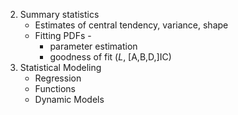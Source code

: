 2. Summary statistics
   * Estimates of central tendency, variance, shape
   * Fitting PDFs - 
      * parameter estimation 
      * goodness of fit (_L_, [A,B,D,]IC)
3. Statistical Modeling
   * Regression
   * Functions
   * Dynamic Models